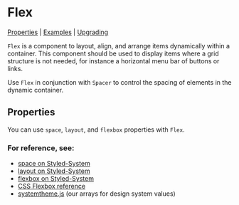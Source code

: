 
<Meta of={stories} />

# Flex

[Properties](#properties) | [Examples](#examples) | [Upgrading](#upgrading)

`Flex` is a component to layout, align, and arrange items dynamically within a container. This component should be used to display items where a grid structure is not needed, for instance a horizontal menu bar of buttons or links.

Use `Flex` in conjunction with `Spacer` to control the spacing of elements in the dynamic container.

<Canvas of={stories.basicFlex} />

## Properties

You can use `space`, `layout`, and `flexbox` properties with `Flex`.

### For reference, see:

- [space on Styled-System](https://styled-system.com/table#space)
- [layout on Styled-System](https://styled-system.com/table#layout)
- [flexbox on Styled-System](https://styled-system.com/table#flexbox)
- [CSS Flexbox reference](https://css-tricks.com/snippets/css/a-guide-to-flexbox/)
- [systemtheme.js](https://github.com/orchestrated-io/orcs-design-system/blob/master/packages/orcs-design-system/lib/systemtheme.js) (our arrays for design system values)

<Controls component={Flex} />
